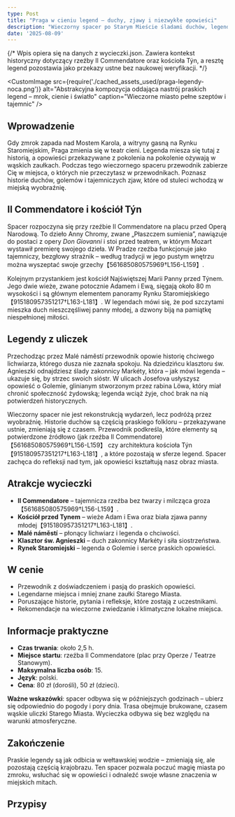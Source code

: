 ```yaml
---
type: Post
title: "Praga w cieniu legend – duchy, zjawy i niezwykłe opowieści"
description: "Wieczorny spacer po Starym Mieście śladami duchów, legend i tajemniczych historii."
date: '2025-08-09'
---
```



{/*
  Wpis opiera się na danych z wycieczki.json. Zawiera kontekst historyczny dotyczący rzeźby Il Commendatore oraz kościoła Týn, a resztę legend pozostawia jako przekazy ustne bez naukowej weryfikacji.
*/}

<CustomImage
  src={require('./cached_assets_used/praga-legendy-noca.png')}
  alt="Abstrakcyjna kompozycja oddająca nastrój praskich legend – mrok, cienie i światło"
  caption="Wieczorne miasto pełne szeptów i tajemnic"
/>

## Wprowadzenie

Gdy zmrok zapada nad Mostem Karola, a witryny gasną na Rynku Staromiejskim, Praga zmienia się w teatr cieni. Legenda miesza się tutaj z historią, a opowieści przekazywane z pokolenia na pokolenie ożywają w wąskich zaułkach. Podczas tego wieczornego spaceru przewodnik zabierze Cię w miejsca, o których nie przeczytasz w przewodnikach. Poznasz historie duchów, golemów i tajemniczych zjaw, które od stuleci wchodzą w miejską wyobraźnię.

## Il Commendatore i kościół Týn

Spacer rozpoczyna się przy rzeźbie Il Commendatore na placu przed Operą Narodową. To dzieło Anny Chromy, zwane „Płaszczem sumienia”, nawiązuje do postaci z opery *Don Giovanni* i stoi przed teatrem, w którym Mozart wystawił premierę swojego dzieła. W Pradze rzeźba funkcjonuje jako tajemniczy, bezgłowy strażnik – według tradycji w jego pustym wnętrzu można wyszeptać swoje grzechy【561685080575969†L156-L159】.

Kolejnym przystankiem jest kościół Najświętszej Marii Panny przed Týnem. Jego dwie wieże, zwane potocznie Adamem i Ewą, sięgają około 80 m wysokości i są głównym elementem panoramy Rynku Staromiejskiego【915180957351217†L163-L181】. W legendach mówi się, że pod szczytami mieszka duch nieszczęśliwej panny młodej, a dzwony biją na pamiątkę niespełnionej miłości.

## Legendy z uliczek

Przechodząc przez Malé náměstí przewodnik opowie historię chciwego lichwiarza, którego dusza nie zaznała spokoju. Na dziedzińcu klasztoru św. Agnieszki odnajdziesz ślady zakonnicy Markéty, która – jak mówi legenda – ukazuje się, by strzec swoich sióstr. W ulicach Josefova usłyszysz opowieść o Golemie, glinianym stworzonym przez rabina Löwa, który miał chronić społeczność żydowską; legenda wciąż żyje, choć brak na nią potwierdzeń historycznych.

Wieczorny spacer nie jest rekonstrukcją wydarzeń, lecz podróżą przez wyobraźnię. Historie duchów są częścią praskiego folkloru – przekazywane ustnie, zmieniają się z czasem. Przewodnik podkreśla, które elementy są potwierdzone źródłowo (jak rzeźba Il Commendatore)【561685080575969†L156-L159】 czy architektura kościoła Týn【915180957351217†L163-L181】, a które pozostają w sferze legend. Spacer zachęca do refleksji nad tym, jak opowieści kształtują nasz obraz miasta.

## Atrakcje wycieczki

- **Il Commendatore** – tajemnicza rzeźba bez twarzy i milcząca groza【561685080575969†L156-L159】.
- **Kościół przed Tynem** – wieże Adam i Ewa oraz biała zjawa panny młodej【915180957351217†L163-L181】.
- **Malé náměstí** – płonący lichwiarz i legenda o chciwości.
- **Klasztor św. Agnieszki** – duch zakonnicy Markéty i siła siostrzeństwa.
- **Rynek Staromiejski** – legenda o Golemie i serce praskich opowieści.

## W cenie

- Przewodnik z doświadczeniem i pasją do praskich opowieści.
- Legendarne miejsca i mniej znane zaułki Starego Miasta.
- Poruszające historie, pytania i refleksje, które zostają z uczestnikami.
- Rekomendacje na wieczorne zwiedzanie i klimatyczne lokalne miejsca.

## Informacje praktyczne

- **Czas trwania**: około 2,5 h.
- **Miejsce startu**: rzeźba Il Commendatore (plac przy Operze / Teatrze Stanowym).
- **Maksymalna liczba osób**: 15.
- **Język**: polski.
- **Cena**: 80 zł (dorośli), 50 zł (dzieci).  
  
**Ważne wskazówki**: spacer odbywa się w późniejszych godzinach – ubierz się odpowiednio do pogody i pory dnia. Trasa obejmuje brukowane, czasem wąskie uliczki Starego Miasta. Wycieczka odbywa się bez względu na warunki atmosferyczne.

## Zakończenie

Praskie legendy są jak odbicia w wełtawskiej wodzie – zmieniają się, ale pozostają częścią krajobrazu. Ten spacer pozwala poczuć magię miasta po zmroku, wsłuchać się w opowieści i odnaleźć swoje własne znaczenia w miejskich mitach.

## Przypisy

[^1]: Rzeźba Il Commendatore autorstwa Anny Chromy nawiązuje do postaci z opery *Don Giovanni* i znajduje się przy praskim Teatrze Stanowym【561685080575969†L156-L159】.
[^2]: Opis kościoła Najświętszej Marii Panny przed Týnem na Rynku Staromiejskim – gotycka fasada, dwie wieże o wysokości ok. 80 m i barokowy kościół św. Mikołaja w otoczeniu【915180957351217†L163-L181】.